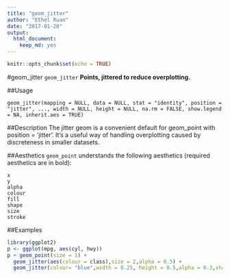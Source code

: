 ---
title: "geom_jitter"
author: "Ethel Ruan"
date: "2017-01-20"
output: 
  html_document: 
    keep_md: yes
---

```{r setup, include=FALSE}
knitr::opts_chunk$set(echo = TRUE)
```

#geom_jitter
`geom_jitter`
**Points, jittered to reduce overplotting.**
          

##Usage
```
geom_jitter(mapping = NULL, data = NULL, stat = "identity", position = "jitter", ..., width = NULL, height = NULL, na.rm = FALSE, show.legend = NA, inherit.aes = TRUE)
```

##Description
The jitter geom is a convenient default for geom_point with position = 'jitter'. It's a useful way of handling overplotting caused by discreteness in smaller datasets.

##Aesthetics
`geom_point` understands the following aesthetics (required aesthetics are in bold):
```
x
y
alpha
colour
fill
shape
size
stroke
```
##Examples
```{r}
library(ggplot2)
p <- ggplot(mpg, aes(cyl, hwy))
p + geom_point(size = 1) + 
  geom_jitter(aes(colour = class),size = 2,alpha = 0.5) + 
  geom_jitter(colour= "blue",width = 0.25, height = 0.5,alpha = 0.3,shape = 17,size = 2)
```
         